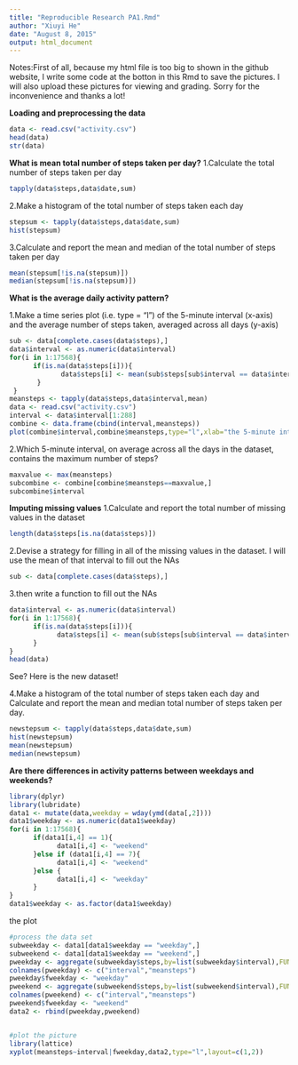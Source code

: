 ```yaml
---
title: "Reproducible Research PA1.Rmd"
author: "Xiuyi He"
date: "August 8, 2015"
output: html_document
---
```


Notes:First of all, because my html file is too big to shown in the github website,
I write some code at the botton in this Rmd to save the pictures.
I will also upload these pictures for viewing and grading.
Sorry for the inconvenience and thanks a lot!

**Loading and preprocessing the data**

```r
data <- read.csv("activity.csv")
head(data)
str(data)
```


**What is mean total number of steps taken per day?**
1.Calculate the total number of steps taken per day
```r
tapply(data$steps,data$date,sum)
```

2.Make a histogram of the total number of steps taken each day
```r
stepsum <- tapply(data$steps,data$date,sum)
hist(stepsum)
```

3.Calculate and report the mean and median of the total number of steps taken per day
```r
mean(stepsum[!is.na(stepsum)])
median(stepsum[!is.na(stepsum)])
```

**What is the average daily activity pattern?**

1.Make a time series plot (i.e. type = "l") of the 5-minute interval (x-axis) and the average number of steps taken, averaged across all days (y-axis)

```r
sub <- data[complete.cases(data$steps),]
data$interval <- as.numeric(data$interval)
for(i in 1:17568){
      if(is.na(data$steps[i])){
             data$steps[i] <- mean(sub$steps[sub$interval == data$interval[i]])
       }
 }
meansteps <- tapply(data$steps,data$interval,mean)
data <- read.csv("activity.csv")
interval <- data$interval[1:288]
combine <- data.frame(cbind(interval,meansteps))
plot(combine$interval,combine$meansteps,type="l",xlab="the 5-minute interval",ylab="the average number of steps taken, averaged across all days",main="the time series plot")
```

2.Which 5-minute interval, on average across all the days in the dataset, contains the maximum number of steps?
```r
maxvalue <- max(meansteps)
subcombine <- combine[combine$meansteps==maxvalue,]
subcombine$interval
```


**Imputing missing values**
1.Calculate and report the total number of missing values in the dataset
```r
length(data$steps[is.na(data$steps)])
```

2.Devise a strategy for filling in all of the missing values in the dataset.
I will use the mean of that interval to fill out the NAs
```r
sub <- data[complete.cases(data$steps),]
```
3.then write a function to fill out the NAs
```r
data$interval <- as.numeric(data$interval)
for(i in 1:17568){
      if(is.na(data$steps[i])){
            data$steps[i] <- mean(sub$steps[sub$interval == data$interval[i]])
      }
}
head(data)
```
See? Here is the new dataset!

4.Make a histogram of the total number of steps taken each day and Calculate and report the mean and median total number of steps taken per day.

```r
newstepsum <- tapply(data$steps,data$date,sum)
hist(newstepsum)
mean(newstepsum)
median(newstepsum)
```

**Are there differences in activity patterns between weekdays and weekends?**
```r
library(dplyr)
library(lubridate)
data1 <- mutate(data,weekday = wday(ymd(data[,2])))
data1$weekday <- as.numeric(data1$weekday)
for(i in 1:17568){
      if(data1[i,4] == 1){
            data1[i,4] <- "weekend"
      }else if (data1[i,4] == 7){
            data1[i,4] <- "weekend"
      }else {
            data1[i,4] <- "weekday"
      }
}
data1$weekday <- as.factor(data1$weekday)
```

the plot

```r

#process the data set
subweekday <- data1[data1$weekday == "weekday",]
subweekend <- data1[data1$weekday == "weekend",]
pweekday <- aggregate(subweekday$steps,by=list(subweekday$interval),FUN=mean)
colnames(pweekday) <- c("interval","meansteps")
pweekday$fweekday <- "weekday"
pweekend <- aggregate(subweekend$steps,by=list(subweekend$interval),FUN=mean)
colnames(pweekend) <- c("interval","meansteps")
pweekend$fweekday <- "weekend"
data2 <- rbind(pweekday,pweekend)


#plot the picture
library(lattice)
xyplot(meansteps~interval|fweekday,data2,type="l",layout=c(1,2))
```





